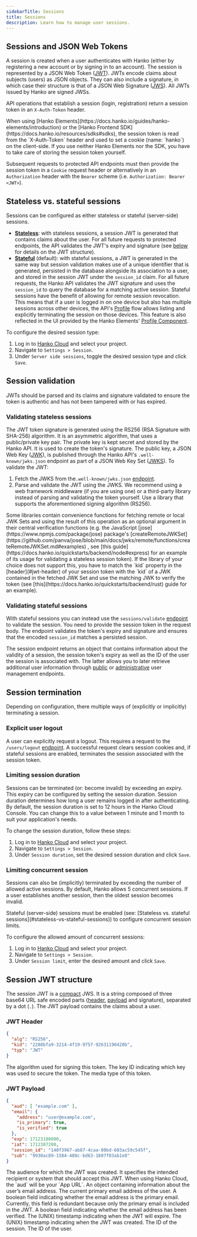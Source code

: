 ```yaml
---
sidebarTitle: Sessions
title: Sessions
description: Learn how to manage user sessions.
---
```


## Sessions and JSON Web Tokens

A session is created when a user authenticates with Hanko (either by registering a new account or by signing in to
an account). The session is represented by a JSON Web Token ([JWT](https://datatracker.ietf.org/doc/html/rfc7519)).
JWTs encode claims about subjects (users) as JSON objects. They can also include a signature, in which case their
structure is that of a JSON Web Signature ([JWS](https://datatracker.ietf.org/doc/html/rfc7515)). All JWTs issued by
Hanko are signed JWSs.

API operations that establish a session (login, registration) return a session token in an `X-Auth-Token`
header.

<Note>
    When using [Hanko Elements](https://docs.hanko.io/guides/hanko-elements/introduction) or
    the [Hanko Frontend SDK](https://docs.hanko.io/resources/sdks#sdks), the session token is read from the
    `X-Auth-Token` header and used to set a cookie (name: `hanko`) on the client-side. If you use neither Hanko
    Elements nor the SDK, you have to take care of storing the session token yourself.
</Note>

Subsequent requests to protected API endpoints must then provide the session token in a `Cookie` request header
or alternatively in an `Authorization` header with the `Bearer` scheme (i.e. `Authorization: Bearer <JWT>`).

## Stateless vs. stateful sessions

Sessions can be configured as either stateless or stateful (server-side) sessions.

- <u>**Stateless**</u>: with stateless sessions, a session JWT is generated that contains claims about the user. For
all future requests to protected endpoints, the API validates the JWT's expiry and signature  (see
[below](#session-jwt-structure) for details on the JWT structure).
- <u>**Stateful**</u> (default): with stateful sessions, a JWT is generated in the same way but session validation
makes use of a unique identifier that is generated, persisted in the database
alongside its association to a user, and stored in the session JWT under the `session_id` claim. For all future requests,
the Hanko API validates the JWT signature and uses the `session_id` to query the database for a matching active session.
Stateful sessions have the benefit of allowing for remote session revocation. This means that if a user is logged in
on one device but also has multiple sessions across other devices, the API's
[Profile](https://docs.hanko.io/api-reference/flow/profile) flow allows listing and explicitly terminating the session
on those devices. This feature is also reflected in the UI provided by the Hanko
Elements' [Profile Component](https://docs.hanko.io/guides/hanko-elements/profile-component).

To configure the desired session type:

1. Log in to [Hanko Cloud](https://cloud.hanko.io) and select your project.
2. Navigate to `Settings > Session`.
3. Under `Server side sessions`, toggle the desired session type and click `Save`.

## Session validation

JWTs should be parsed and its claims and signature validated to ensure the token is authentic and has not been tampered
with or has expired.

### Validating stateless sessions

The JWT token signature is generated using the RS256 (RSA Signature with SHA-256) algorithm. It is an asymmetric
algorithm, that uses a public/private key pair. The private key is kept secret and stored by the Hanko API. It is
used to create the token's signature.
The public key, a JSON Web Key ([JWK](https://datatracker.ietf.org/doc/html/rfc7517)), is published through the Hanko
API's `.well-known/jwks.json` endpoint as part of a JSON Web Key Set
([JWKS](https://datatracker.ietf.org/doc/html/rfc7517#section-5)). To validate the JWT:

1. Fetch the JWKS from the`.well-known/jwks.json`
[endpoint](https://docs.hanko.io/api-reference/public/well-known/get-json-web-key-set).
2. Parse and validate the JWT using the JWKS. We recommend using a web framework middleware (if you are using one) or
a third-party library instead of parsing and validating the token yourself. Use a library that supports the
aforementioned signing algorithm (RS256).

<Accordion title="Third-party library JWK set support">
    Some libraries contain convenience functions for fetching remote or local JWK Sets and using the result of this
    operation as an optional argument in their central verification functions
    (e.g. the JavaScript [jose](https://www.npmjs.com/package/jose) package's
    [createRemoteJWKSet](https://github.com/panva/jose/blob/main/docs/jwks/remote/functions/createRemoteJWKSet.md#examples)
    , see [this guide](https://docs.hanko.io/quickstarts/backend/node#express) for an example of its
    usage for validating a stateless session token). If the library of your choice does not support this, you have to match
    the `kid` property in the [header](#jwt-header) of your session token with the `kid` of a JWK contained in the fetched JWK Set and use the matching
    JWK to verify the token (see [this](https://docs.hanko.io/quickstarts/backend/rust) guide for an example).
</Accordion>

### Validating stateful sessions

With stateful sessions you can instead use the `sessions/validate`
[endpoint](https://docs.hanko.io/api-reference/public/session-management/validate-a-session-1)
to validate the session. You need to provide the session token in the request body. The endpoint validates the token's
expiry and signature and ensures that the encoded `session_id` matches a persisted session.

The session endpoint returns an object that contains information about the validity of a session, the
session token's expiry as well as the ID of the user the session is associated with. The latter allows you to later retrieve
additional user information through [public](https://docs.hanko.io/api-reference/public/user-management/get-a-user-by-id)
or [administrative](https://docs.hanko.io/api-reference/admin/user-management/get-a-user-by-id) user management
endpoints.

## Session termination

Depending on configuration, there multiple ways of (explicitly or implicitly) terminating a session.

### Explicit user logout

A user can explicitly request a logout. This requires a request to the `/users/logout`
[endpoint](https://docs.hanko.io/api-reference/public/user-management/log-out-the-current-user).
A successful request clears session cookies and, if stateful sessions are enabled, terminates the session associated
with the session token.

### Limiting session duration

Sessions can be terminated (or: become invalid) by exceeding an expiry. This expiry can be configured by setting the
session duration. Session duration determines how long a user remains logged in after authenticating.
By default, the session duration is set to 12 hours in the Hanko Cloud Console.
You can change this to a value between 1 minute and 1 month to suit your application's needs.

To change the session duration, follow these steps:

1. Log in to [Hanko Cloud](https://cloud.hanko.io) and select your project.
2. Navigate to `Settings > Session`.
3. Under `Session duration`, set the desired session duration and click `Save`.

### Limiting concurrent session

Sessions can also be (implicitly) terminated by exceeding the number of allowed active sessions. By default,
Hanko allows 5 concurrent sessions. If a user establishes another session, then the oldest session becomes
invalid.

<Note>
    Stateful (server-side) sessions must be enabled (see:
    [Stateless vs. stateful sessions](#stateless-vs-stateful-sessions)) to configure concurrent session limits.
</Note>

To configure the allowed amount of concurrent sessions:

1. Log in to [Hanko Cloud](https://cloud.hanko.io) and select your project.
2. Navigate to `Settings > Session`.
3. Under `Session limit`, enter the desired amount and click `Save`.


## Session JWT structure

The session JWT is a [compact](https://datatracker.ietf.org/doc/html/rfc7515#section-3.1) JWS. It is a string composed
of three base64 URL safe encoded parts ([header](#jwt-header), [payload](#jwt-payload) and signature), separated by a
dot (`.`). The JWT payload contains the claims about a user.

### JWT Header

```json
{
  "alg": "RS256",
  "kid": "2288bfa9-3214-4f19-9757-92631190420b",
  "typ": "JWT"
}
```

<ResponseField name="alg" type="string">
    The algorithm used for signing this token.
</ResponseField>

<ResponseField name="kid" type="string">
    The key ID indicating which key was used to secure the token.
</ResponseField>

<ResponseField name="typ" type="string">
    The media type of this token.
</ResponseField>


### JWT Payload

```json
{
  "aud": [ "example.com" ],
  "email": {
    "address": "user@example.com",
    "is_primary": true,
    "is_verified": true
  },
  "exp": 17123108000,
  "iat": 1712307200,
  "session_id": "140f3967-ab87-4caa-80bd-603ac59c545f",
  "sub": "9930ac89-1584-488c-bd63-1607f03ab1e8"
}
```

<ResponseField name="aud" type="string[]">
    The audience for which the JWT was created. It specifies the intended recipient or system that should accept this
    JWT. When using Hanko Cloud, the `aud` will be your `App URL`.
</ResponseField>

<ResponseField name="email" type="object">
    An object containing information about the user’s email address.
    <Expandable title="properties">
        <ResponseField name="address" type="string">
            The current primary email address of the user.
        </ResponseField>
        <ResponseField name="is_primary" type="boolean">
            A boolean field indicating whether the email address is the primary email. Currently, this field is
            redundant because only the primary email is included in the JWT.
        </ResponseField>
        <ResponseField name="is_verified" type="boolean">
            A boolean field indicating whether the email address has been verified.
        </ResponseField>
    </Expandable>
</ResponseField>

<ResponseField name="exp" type="integer">
    The (UNIX) timestamp indicating when the JWT will expire.
</ResponseField>

<ResponseField name="iat" type="integer">
    The (UNIX) timestamp indicating when the JWT was created.
</ResponseField>

<ResponseField name="session_id" type="string">
    The ID of the session.
</ResponseField>

<ResponseField name="sub" type="integer">
    The ID of the user.
</ResponseField>

